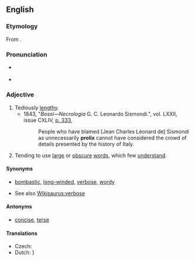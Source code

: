 {{was wotd|2009|June|25}}
==English==

===Etymology===
From {{etyl|la}} {{term|prolixus|prōlixus|courteous, favorable|lang=la}}.

===Pronunciation===
* {{a|UK}} {{IPA|/ˈpɹəʊ.lɪks/}}
* {{a|US}} {{IPA|/pɹoʊˈlɪks/}}

===Adjective===
{{en-adj}}

# Tediously [[lengthy]].
#* 1843, "''Bossi—Necrologia'' G. C. Leonardo Sismondi.", vol. LXXII, issue CXLIV, [http://books.google.ca/books?id=045ZAAAAIAAJ&dq=prolix&pg=PA333 p. 333],
#*: People who have blamed [Jean Charles Léonard de] Sismondi as unnecessarily '''prolix''' cannot have considered the crowd of details presented by the history of Italy.
# Tending to use [[large]] or [[obscure]] [[words]], which few [[understand]].

====Synonyms====
* {{sense|tediously lengthy}} [[bombastic]], [[long-winded]], [[verbose]], [[wordy]]
* See also [[Wikisaurus:verbose]]

====Antonyms====
* {{sense|tediously lengthy}} [[concise]], [[terse]]

====Translations====
{{trans-top|tediously lengthy}}
* Czech: {{t-|cs|zdlouhavý}}
* Dutch: {{t-|nl|langdradig}}}
* Finnish: {{t+|fi|pitkäpiimäinen}}
* French: {{t+|fr|prolixe|m|f}}, {{t+|fr|fastidieux}}, {{t+|fr|verbeux}}, {{t|fr|phraseur}}, {{t|fr|raseur (popular)}}
* German: {{t|de|weitschweifig}}
* Hungarian: {{t-|hu|terjengős}}, {{t-|hu|hosszadalmas}}
{{trans-mid}}
* Italian: {{t+|it|prolisso}}, {{t-|it|verboso}}
* Japanese: {{qualifier|Usually written using only kana}} {{t|ja|諄々しい|tr=くどくどしい, kudokudoshii}}
* [[Macedonian]]: {{t|mk|развлечен|m|tr=rázvlečen}},  {{t|mk|преопширен|m|tr=preópširen}}
* Russian: {{t+|ru|долгий}}, {{t|ru|длительный}}
* [[Scottish Gaelic]]: {{t-|gd|fadalach|xs=Scottish Gaelic}}, {{t-|gd|màirnealach|xs=Scottish Gaelic}}
* Spanish: {{t+|es|prolijo|m}}, {{t-|es|fastidioso}}, {{t-|es|verboso}}, {{qualifier|colloquial}} {{t|es|chicharra}}
{{trans-bottom}}

{{trans-top|tending to use large or obscure words, which few understand}}
* Dutch: {{t|nl|zwammerig}}, {{t|nl|verbeus}}, {{t-|nl|wollig}}, {{t|nl|breedsprakig}}
* Finnish: {{t-|fi|vaikeaselkoinen}}
* French: {{t+|fr|pédant}}, {{t|fr|cuistre}}, {{t|fr|savantasse}}, {{t+|fr|abstrus}}, {{t+|fr|abscons}}
* [[Macedonian]]: {{t|mk|преречит|m|tr=prérečit}}
{{trans-mid}}
* Russian: {{t+|ru|нудный}}, {{t|ru|занудный}}, {{t+|ru|многословный}}, {{qualifier|somewhat|about human}} {{t|ru|многоречивый}}
* Spanish: {{t+|es|pedante}}, {{t|es|sabihondo}}, {{t|es|sabidillo}}
{{trans-bottom}}

[[Category:English autological terms]]
[[Category:Talking]]

[[fr:prolix]]
[[hy:prolix]]
[[io:prolix]]
[[kn:prolix]]
[[my:prolix]]
[[fi:prolix]]
[[te:prolix]]
[[vi:prolix]]
[[zh:prolix]]